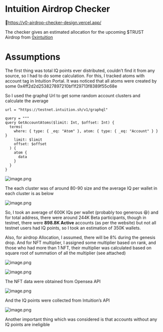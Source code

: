 # Intuition Airdrop Checker

🔗https://v0-airdrop-checker-design.vercel.app/

The checker gives an estimated allocation for the upcoming $TRUST Airdrop from [0xintuition](https://x.com/0xIntuition)

# Assumptions

The first thing was total IQ points ever distributed, couldn’t find it from any source, so I had to do some calculation. For this, I tracked atoms with account tag in Intuition Portal. It was noticed that all atoms were created by some 0x4ff2d2d253827897210bf1f29713f8389f55c68e

So I used the graphql Url to get some random account clusters and calculate the average 

```
url = "https://testnet.intuition.sh/v1/graphql"

query = """
query GetAccountAtoms($limit: Int, $offset: Int) {
  terms(
    where: { type: { _eq: "Atom" }, atom: { type: { _eq: "Account" } } }
    limit: $limit
    offset: $offset
  ) {
    atom {
      data
    }
  }
}
```

![image.png](attachment:eed740af-ee39-4636-bab2-bb6cff7bfda0:image.png)

The each cluster was of around 80-90 size and the average IQ per wallet in each cluster is as below

![image.png](attachment:1a4894ac-eeb3-43cb-892b-dfe7337b3940:image.png)

So, I took an average of 600K IQs per wallet (probably too generous 😆) and for total address, there were around 244K Beta participants, though in testnet, there were **898.8K Active** accounts (as per the website) but not all testnet users had IQ points, so I took an estimation of 350K wallets.

Also, for airdrop Allocation, I assumed, there will be 8% during the genesis drop. And for NFT multiplier, I assigned some multiplier based on rank, and those who had more than 1 NFT, their multiplier was calculated based on square root of summation of all the multiplier (see attached)

![image.png](attachment:faf4dbf7-ab60-4480-a542-74409fbe21e8:image.png)

![image.png](attachment:30de8e03-41f4-49f9-a9d8-74488268c477:image.png)

The NFT data were obtained from Opensea API

![image.png](attachment:fa347c61-17ef-478a-890b-79a78da0d780:image.png)

And the IQ points were collected from Intuition’s API

![image.png](attachment:ca519ebe-77a2-4a92-a27c-451feb5235ec:image.png)

Another important thing which was considered is that accounts without any IQ points are ineligible